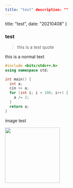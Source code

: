 ```yaml
---
title: "test" description: ""
---
```


  title: "test",
  date: "20210408"
}


### test

>this is a test quote

this is a normal text

```cpp
#include <bits/stdc++.h>
using namespace std;

int main() {
  int a;
  cin >> a;
  for (int i; i < 100; i++) {
    a /= 2;
  }
  return a;
}
```

image test

<div className="flex-grow-0"><Image src="/images/profile.jpg" width="180" height="180" /></div>

